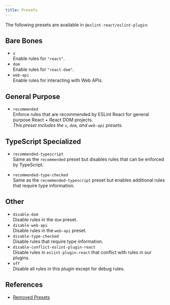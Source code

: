 ```yaml
---
title: Presets
---
```


The following presets are available in `@eslint-react/eslint-plugin`:

## Bare Bones

- `x`\
  Enable rules for `"react"`.
- `dom`\
  Enable rules for `"react-dom"`.
- `web-api`\
  Enable rules for interacting with Web APIs.

## General Purpose

- `recommended`\
  Enforce rules that are recommended by ESLint React for general purpose React + React DOM projects.\
  _This preset includes the `x`, `dom`, and `web-api` presets._

## TypeScript Specialized

- `recommended-typescript`\
  Same as the `recommended` preset but disables rules that can be enforced by TypeScript.

- `recommended-type-checked`\
  Same as the `recommended-typescript` preset but enables additional rules that require type information.

## Other

- `disable-dom`\
  Disable rules in the `dom` preset.
- `disable-web-api`\
  Disable rules in the `web-api` preset.
- `disable-type-checked`\
  Disable rules that require type information.
- `disable-conflict-eslint-plugin-react`\
  Disable rules in `eslint-plugin-react` that conflict with rules in our plugins.
- `off`\
  Disable all rules in this plugin except for debug rules.

## References

- [Removed Presets](/docs/removed#presets)
